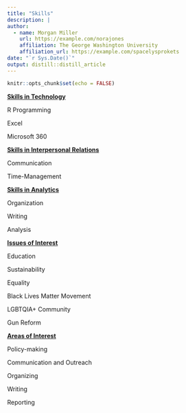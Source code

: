 ```yaml
---
title: "Skills"
description: |
author:
  - name: Morgan Miller 
    url: https://example.com/norajones
    affiliation: The George Washington University
    affiliation_url: https://example.com/spacelysprokets
date: "`r Sys.Date()`"
output: distill::distill_article
---
```


```r
knitr::opts_chunk$set(echo = FALSE)

```

[**Skills in Technology**]{.ul}

R Programming

Excel

Microsoft 360

[**Skills in Interpersonal Relations**]{.ul}

Communication

Time-Management

[**Skills in Analytics**]{.ul}

Organization

Writing

Analysis

[**Issues of Interest**]{.ul}

Education

Sustainability

Equality

Black Lives Matter Movement

LGBTQIA+ Community

Gun Reform

[**Areas of Interest**]{.ul}

Policy-making

Communication and Outreach

Organizing

Writing

Reporting
